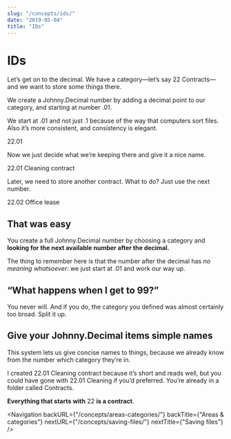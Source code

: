 ```yaml
---
slug: "/concepts/ids/"
date: "2019-05-04"
title: "IDs"
---
```


# IDs

Let’s get on to the decimal. We have a category—let’s say <span className="jd-inline">22 Contracts</span>—and we want to store some things there.

We create a Johnny.Decimal number by adding a decimal point to our category, and starting at number <span className="jd-inline">.01</span>.

We start at <span className="jd-inline">.01</span> and not just <span className="jd-inline">.1</span> because of the way that computers sort files. Also it’s more consistent, and consistency is elegant.

<span className="jd-inline text-xl sm:text-2xl mb-4 px-3 inline-block">
  22.01
</span>

Now we just decide what we’re keeping there and give it a nice name.

<span className="jd-inline text-xl sm:text-2xl mb-4 px-3 inline-block">
  22.01 Cleaning contract
</span>

Later, we need to store another contract. What to do? Just use the next
number.

<span className="jd-inline text-xl sm:text-2xl mb-4 px-3 inline-block">
  22.02 Office lease
</span>

## That was easy

You create a full Johnny.Decimal number by choosing a category and **looking for the next available number after the decimal.**

The thing to remember here is that the number after the decimal has _no meaning whatsoever:_ we just start at <span className="jd-inline">.01</span> and work our way up.

## “What happens when I get to 99?”

You never will. And if you do, the category you defined was almost certainly too broad. Split it up.

## Give your Johnny.Decimal items simple names

This system lets us give concise names to things, because we already know from the number which category they’re in.

I created <span className="jd-inline">22.01 Cleaning contract</span> because it’s short and
reads well, but you could have gone with <span className="jd-inline">22.01 Cleaning</span> if you’d preferred. You’re already in a folder called <span className="jd-inline">Contracts</span>.

**Everything that starts with** <span className="jd-inline">22</span> **is a contract**.

<Navigation
  backURL={"/concepts/areas-categories/"}
  backTitle={"Areas & categories"}
  nextURL={"/concepts/saving-files/"}
  nextTitle={"Saving files"}
/>
